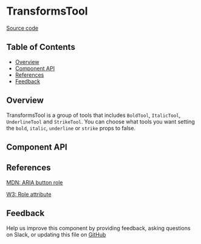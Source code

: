
# TransformsTool

[Source code](https://github.com/leemonade/bubbles/tree/main/packages/editors/src/tool/TransformsTool/TransformsTool.js)

## Table of Contents

<!-- START doctoc generated TOC please keep comment here to allow auto update -->
<!-- DON'T EDIT THIS SECTION, INSTEAD RE-RUN doctoc TO UPDATE -->

- [Overview](#overview)
- [Component API](#component-api)
- [References](#references)
- [Feedback](#feedback)

## Overview

TransformsTool is a group of tools that includes `BoldTool`, `ItalicTool`, `UnderlineTool` and `StrikeTool`.
You can choose what tools you want setting the `bold`, `italic`, `underline` or `strike` props to false.

## Component API

<Preview>
  <Story id="atom-tool-transformstool--playground" />
</Preview>

<Props of={TransformsTool} />

## References

[MDN: ARIA button role](https://developer.mozilla.org/en-US/docs/Web/Accessibility/ARIA/Roles/button_role)

[W3: Role attribute](https://www.w3.org/WAI/PF/HTML/wiki/RoleAttribute)

## Feedback

Help us improve this component by providing feedback, asking questions on Slack, or updating this file on
[GitHub](https://github.com/leemonade/bubbles/edit/main/packages/editors/src/tool/TransformsTool/TransformsTool.mdx)
